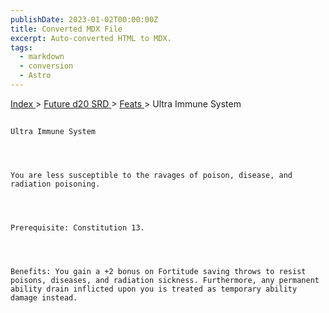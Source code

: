 ```yaml
---
publishDate: 2023-01-02T00:00:00Z
title: Converted MDX File
excerpt: Auto-converted HTML to MDX.
tags:
  - markdown
  - conversion
  - Astro
---
```







[
      Index
     ](-index)
     >
     [
      Future d20 SRD
     ](future-d20-srd-index)
     >
     [
      Feats
     ](future-d20-srd-feats-index)
     > Ultra Immune System
    




## 
    Ultra Immune System
   



    You are less susceptible to the ravages of poison, disease, and radiation poisoning.
   



    Prerequisite: Constitution 13.
   



    Benefits: You gain a +2 bonus on Fortitude saving throws to resist poisons, diseases, and radiation sickness. Furthermore, any permanent ability drain inflicted upon you is treated as temporary ability damage instead.
   





